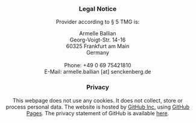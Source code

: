<footer style="text-align: center; padding: 1em 0;">
  <h3>Legal Notice</h3>
  <p>Provider according to § 5 TMG is:</p>
  <p>
    Armelle Ballian<br>
    Georg-Voigt-Str. 14-16<br>
    60325 Frankfurt am Main<br>
    Germany<br>
    <br>
    Phone: +49 0 69 75421810<br>
    E-Mail: armelle.ballian [at] senckenberg.de
  </p>
  <h3>Privacy</h3>
  <p>
    This webpage does not use any cookies. It does not collect, store or process personal data. The website is hosted by 
    <a href="https://github.com/" target="_blank">GitHub Inc.</a> using 
    <a href="https://docs.github.com/en/pages/getting-started-with-github-pages/about-github-pages" target="_blank">GitHub Pages</a>. 
    The privacy statement of GitHub is available 
    <a href="https://docs.github.com/en/site-policy/privacy-policies/github-privacy-statement" target="_blank">here</a>.
  </p>
</footer>
